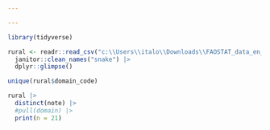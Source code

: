 ```yaml
---

---
```


```r
library(tidyverse)
```

```r
rural <- readr::read_csv("c:\\Users\\italo\\Downloads\\FAOSTAT_data_en_7-6-2024.csv") |>
  janitor::clean_names("snake") |>
  dplyr::glimpse()
```

```r
unique(rural$domain_code)
```

```r
rural |>
  distinct(note) |>
  #pull(domain) |>
  print(n = 21)
```
